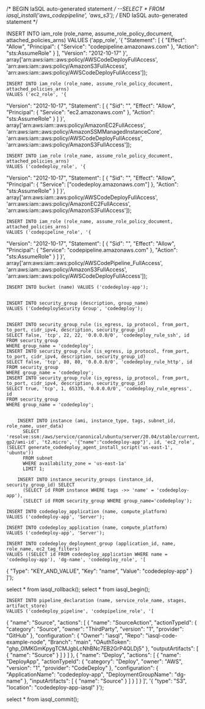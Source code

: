 /* BEGIN IaSQL auto-generated statement */
--SELECT * FROM iasql_install('aws_codepipeline', 'aws_s3');
/* END IaSQL auto-generated statement */

INSERT INTO iam_role (role_name, assume_role_policy_document, attached_policies_arns)
VALUES ('app_role', '{
  "Statement": [
    {
      "Effect": "Allow",
      "Principal": {
        "Service": "codepipeline.amazonaws.com"
      },
      "Action": "sts:AssumeRole"
    }
  ],
  "Version": "2012-10-17"
}', array['arn:aws:iam::aws:policy/AWSCodeDeployFullAccess', 'arn:aws:iam::aws:policy/AmazonS3FullAccess', 'arn:aws:iam::aws:policy/AWSCodeDeployFullAccess']);


    INSERT INTO iam_role (role_name, assume_role_policy_document, attached_policies_arns)
    VALUES ('ec2_role', '{
  "Version": "2012-10-17",
  "Statement": [
    {
      "Sid": "",
      "Effect": "Allow",
      "Principal": {
        "Service": "ec2.amazonaws.com"
      },
      "Action": "sts:AssumeRole"
    }
  ]
}', array['arn:aws:iam::aws:policy/AmazonEC2FullAccess', 'arn:aws:iam::aws:policy/AmazonSSMManagedInstanceCore', 'arn:aws:iam::aws:policy/AWSCodeDeployFullAccess', 'arn:aws:iam::aws:policy/AmazonS3FullAccess']);

    INSERT INTO iam_role (role_name, assume_role_policy_document, attached_policies_arns)
    VALUES ('codedeploy_role', '{
  "Version": "2012-10-17",
  "Statement": [
    {
      "Sid": "",
      "Effect": "Allow",
      "Principal": {
        "Service": ["codedeploy.amazonaws.com"]
      },
      "Action": "sts:AssumeRole"
    }
  ]
}', array['arn:aws:iam::aws:policy/AWSCodeDeployFullAccess', 'arn:aws:iam::aws:policy/AmazonEC2FullAccess', 'arn:aws:iam::aws:policy/AmazonS3FullAccess']);

    INSERT INTO iam_role (role_name, assume_role_policy_document, attached_policies_arns)
    VALUES ('codepipeline_role', '{
  "Version": "2012-10-17",
  "Statement": [
    {
      "Sid": "",
      "Effect": "Allow",
      "Principal": {
        "Service": "codepipeline.amazonaws.com"
      },
      "Action": "sts:AssumeRole"
    }
  ]
}', array['arn:aws:iam::aws:policy/AWSCodePipeline_FullAccess', 'arn:aws:iam::aws:policy/AmazonS3FullAccess', 'arn:aws:iam::aws:policy/AWSCodeDeployFullAccess']);

    INSERT INTO bucket (name) VALUES ('codedeploy-app');


    INSERT INTO security_group (description, group_name)
    VALUES ('CodedeploySecurity Group', 'codedeploy');

    
    INSERT INTO security_group_rule (is_egress, ip_protocol, from_port, to_port, cidr_ipv4, description, security_group_id)
    SELECT false, 'tcp', 22, 22, '0.0.0.0/0', 'codedeploy_rule_ssh', id
    FROM security_group
    WHERE group_name = 'codedeploy';
    INSERT INTO security_group_rule (is_egress, ip_protocol, from_port, to_port, cidr_ipv4, description, security_group_id)
    SELECT false, 'tcp', 80, 80, '0.0.0.0/0', 'codedeploy_rule_http', id
    FROM security_group
    WHERE group_name = 'codedeploy';
    INSERT INTO security_group_rule (is_egress, ip_protocol, from_port, to_port, cidr_ipv4, description, security_group_id)
    SELECT true, 'tcp', 1, 65335, '0.0.0.0/0', 'codedeploy_rule_egress', id
    FROM security_group
    WHERE group_name = 'codedeploy';


        INSERT INTO instance (ami, instance_type, tags, subnet_id, role_name, user_data)
          SELECT 'resolve:ssm:/aws/service/canonical/ubuntu/server/20.04/stable/current/amd64/hvm/ebs-gp2/ami-id', 't2.micro', '{"name":"codedeploy-app"}', id, 'ec2_role', (SELECT generate_codedeploy_agent_install_script('us-east-1', 'ubuntu'))
          FROM subnet
          WHERE availability_zone = 'us-east-1a'
          LIMIT 1;

        INSERT INTO instance_security_groups (instance_id, security_group_id) SELECT
          (SELECT id FROM instance WHERE tags ->> 'name' = 'codedeploy-app'),
          (SELECT id FROM security_group WHERE group_name='codedeploy');

    INSERT INTO codedeploy_application (name, compute_platform)
    VALUES ('codedeploy-app', 'Server');

    INSERT INTO codedeploy_application (name, compute_platform)
    VALUES ('codedeploy-app', 'Server');

    INSERT INTO codedeploy_deployment_group (application_id, name, role_name, ec2_tag_filters)
    VALUES ((SELECT id FROM codedeploy_application WHERE name = 'codedeploy-app'), 'dg-name', 'codedeploy_role', '[
  {
    "Type": "KEY_AND_VALUE",
    "Key": "name",
    "Value": "codedeploy-app"
  }
]');

select * from iasql_rollback();
select * from iasql_begin();

    INSERT INTO pipeline_declaration (name, service_role_name, stages, artifact_store)
    VALUES ('codedeploy_pipeline', 'codepipeline_role', '[
  {
    "name": "Source",
    "actions": [
      {
        "name": "SourceAction",
        "actionTypeId": {
          "category": "Source",
          "owner": "ThirdParty",
          "version": "1",
          "provider": "GitHub"
        },
        "configuration": {
          "Owner": "iasql",
          "Repo": "iasql-code-example-node",
          "Branch": "main",
          "OAuthToken": "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"
        },
        "outputArtifacts": [
          {
            "name": "Source"
          }
        ]
      }
    ]
  },
  {
    "name": "Deploy",
    "actions": [
      {
        "name": "DeployApp",
        "actionTypeId": {
          "category": "Deploy",
          "owner": "AWS",
          "version": "1",
          "provider": "CodeDeploy"
        },
        "configuration": {
          "ApplicationName": "codedeploy-app",
          "DeploymentGroupName": "dg-name"
        },
        "inputArtifacts": [
          {
            "name": "Source"
          }
        ]
      }
    ]
  }
]', '{ "type": "S3", "location": "codedeploy-app-iasql" }');


select * from iasql_commit();


